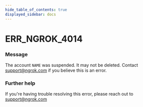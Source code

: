 ```yaml
---
hide_table_of_contents: true
displayed_sidebar: docs
---
```



# ERR_NGROK_4014

### Message

The account `NAME` was suspended. It may not be deleted. Contact support@ngrok.com if you believe this is an error.

### Further help

If you're having trouble resolving this error, please reach out to [support@ngrok.com](mailto:support@ngrok.com?subject=Help%20with%20ERR_NGROK_4014)

<ErrorDetails error="err_ngrok_4014" />
